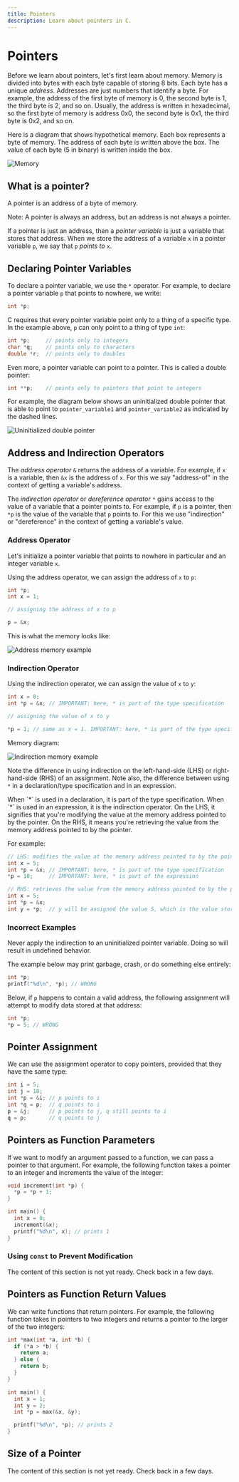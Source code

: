 ```yaml
---
title: Pointers
description: Learn about pointers in C.
---
```



# Pointers

Before we learn about pointers, let's first learn about memory. Memory is divided into bytes with each byte capable of storing 8 bits. Each byte has a unique _address_. Addresses are just numbers that identify a byte. For example, the address of the first byte of memory is 0, the second byte is 1, the third byte is 2, and so on. Usually, the address is written in hexadecimal, so the first byte of memory is address 0x0, the second byte is 0x1, the third byte is 0x2, and so on.

Here is a diagram that shows hypothetical memory. Each box represents a byte of memory. The address of each byte is written above the box. The value of each byte (5 in binary) is written inside the box.

![Memory](/pointer-memory-diagram.jpg)

## What is a pointer?

<Callout>A pointer is an address of a byte of memory.</Callout>

Note: A pointer is always an address, but an address is not always a pointer.

If a pointer is just an address, then a _pointer variable_ is just a variable that stores that address. When we store the address of a variable `x` in a pointer variable `p`, we say that `p` _points to_ `x`.

## Declaring Pointer Variables

To declare a pointer variable, we use the `*` operator. For example, to declare a pointer variable `p` that points to nowhere, we write:

```c
int *p;
```

C requires that every pointer variable point only to a thing of a specific type. In the example above, `p` can only point to a thing of type `int`:

```c
int *p;     // points only to integers
char *q;    // points only to characters
double *r;  // points only to doubles
```

Even more, a pointer variable can point to a pointer. This is called a double pointer:

```c
int **p;    // points only to pointers that point to integers
```

For example, the diagram below shows an uninitialized double pointer that is able to point to `pointer_variable1` and `pointer_variable2` as indicated by the dashed lines.

![Uninitialized double pointer](/uninitialized-double-pointer.jpg)

## Address and Indirection Operators

The _address operator_ `&` returns the address of a variable. For example, if `x` is a variable, then `&x` is the address of `x`. For this we say "address-of" in the context of getting a variable's address.

The _indirection operator_ or _dereference operator_ `*` gains access to the value of a variable that a pointer points to. For example, if `p` is a pointer, then `*p` is the value of the variable that `p` points to. For this we use "indirection" or "dereference" in the context of getting a variable's value.

### Address Operator

Let's initialize a pointer variable that points to nowhere in particular and an integer variable `x`.

Using the address operator, we can assign the address of `x` to `p`:

```c
int *p;
int x = 1;

// assigning the address of x to p

p = &x;
```

This is what the memory looks like:

![Address memory example](/address-memory-example.jpg)

### Indirection Operator

Using the indirection operator, we can assign the value of `x` to `y`:

```c
int x = 0;
int *p = &x; // IMPORTANT: here, * is part of the type specification

// assigning the value of x to y

*p = 1; // same as x = 1. IMPORTANT: here, * is part of the type specification
```

Memory diagram:

![Indirection memory example](/indirection-memory-example.jpg)

Note the difference in using indirection on the left-hand-side (LHS) or right-hand-side (RHS) of an assignment. Note also, the difference between using `*` in a declaration/type specification and in an expression.

<Callout type="info">
  When `*` is used in a declaration, it is part of the type specification. When
  `*` is used in an expression, it is the indirection operator.
</Callout>

<Callout type="info">
  On the LHS, it signifies that you're modifying the value at the memory address
  pointed to by the pointer.
</Callout>

<Callout type="info">
  On the RHS, it means you're retrieving the value from the memory address
  pointed to by the pointer.
</Callout>

For example:

```c
// LHS: modifies the value at the memory address pointed to by the pointer
int x = 5;
int *p = &x; // IMPORTANT: here, * is part of the type specification
*p = 10;     // IMPORTANT: here, * is part of the expression

// RHS: retrieves the value from the memory address pointed to by the pointer
int x = 5;
int *p = &x;
int y = *p;  // y will be assigned the value 5, which is the value stored at the address pointed to by p
```

### Incorrect Examples

<Callout type="error">
  Never apply the indirection to an uninitialized pointer variable. Doing so
  will result in undefined behavior.
</Callout>

The example below may print garbage, crash, or do something else entirely:

```c
int *p;
printf("%d\n", *p); // WRONG
```

Below, if `p` happens to contain a valid address, the following assignment will attempt to modify data stored at that address:

```c
int *p;
*p = 5; // WRONG
```

## Pointer Assignment

We can use the assignment operator to copy pointers, provided that they have the same type:

```c
int i = 5;
int j = 10;
int *p = &i; // p points to i
int *q = p;  // q points to i
p = &j;      // p points to j, q still points to i
q = p;       // q points to j
```

## Pointers as Function Parameters

If we want to modify an argument passed to a function, we can pass a pointer to that argument. For example, the following function takes a pointer to an integer and increments the value of the integer:

```c
void increment(int *p) {
  *p = *p + 1;
}

int main() {
  int x = 0;
  increment(&x);
  printf("%d\n", x); // prints 1
}
```

### Using `const` to Prevent Modification

The content of this section is not yet ready. Check back in a few days.

## Pointers as Function Return Values

We can write functions that return pointers. For example, the following function takes in pointers to two integers and returns a pointer to the larger of the two integers:

```c
int *max(int *a, int *b) {
  if (*a > *b) {
    return a;
  } else {
    return b;
  }
}

int main() {
  int x = 1;
  int y = 2;
  int *p = max(&x, &y);

  printf("%d\n", *p); // prints 2
}
```

## Size of a Pointer

The content of this section is not yet ready. Check back in a few days.

```

```
